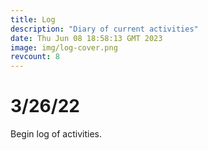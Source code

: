```yaml
---
title: Log
description: "Diary of current activities"
date: Thu Jun 08 18:58:13 GMT 2023
image: img/log-cover.png
revcount: 8
---
```


# 3/26/22

Begin log of activities.
